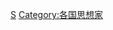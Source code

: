 {{Catnav|頁面分類|各種主題的頁面分類|各種主題的歷史|思想史|思想家}}
{{Catnav|頁面分類|各種主題的頁面分類|按國家分類|各國人物|日本人}}
{{Catnav|頁面分類|历史|各種主題的歷史|思想史|思想家}}
{{Catnav|頁面分類|人类社会|人物|各國人物|日本人}}
{{Catnav|頁面分類|人类社会|人物|各職業人物|思想家}}
{{Catnav|頁面分類|人物|各國人物|日本人}}
{{Catnav|頁面分類|人物|各職業人物|思想家}}
{{Catnav|頁面分類|人文學科|哲学|思想|思想家}}

[[Category:日本学者|S]]
[[Category:各国思想家‎|Category:各国思想家‎]]